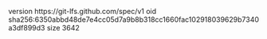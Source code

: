 version https://git-lfs.github.com/spec/v1
oid sha256:6350abbd48de7e4cc05d7a9b8b318cc1660fac102918039629b7340a3df899d3
size 3642
